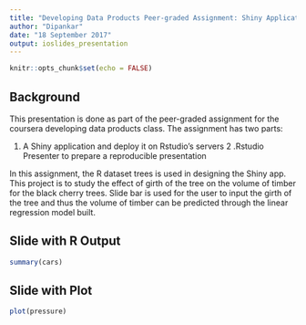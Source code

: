 ---
title: "Developing Data Products Peer-graded Assignment: Shiny Application and Reproducible Pitch"
author: "Dipankar"
date: "18 September 2017"
output: ioslides_presentation
---

```{r setup, include=FALSE}
knitr::opts_chunk$set(echo = FALSE)
```

## Background

This presentation is done as part of the peer-graded assignment for the coursera developing data products class. The assignment has two parts:

 1. A Shiny application and deploy it on Rstudio's servers
 2 .Rstudio Presenter to prepare a reproducible presentation

In this assignment, the R dataset trees is used in designing the Shiny app. This project is to study the effect of girth of the tree on the volume of timber for the black cherry trees. Slide bar is used for the user to input the girth of the tree and thus the volume of timber can be predicted through the linear regression model built.

## Slide with R Output

```{r cars, echo = TRUE}
summary(cars)
```

## Slide with Plot

```{r pressure}
plot(pressure)
```

